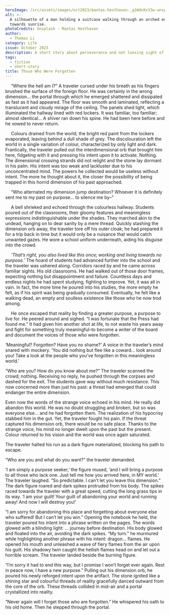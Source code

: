 ```yaml
---
heroImage: /src/assets/images/oct2023/mantas-hesthaven-_g1WdcKcV3w-unsplash.jpg
alt: >-
  A silhouette of a man holding a suitcase walking through an arched entryway
  towards sunrise.
photoCredits: Unsplash - Mantas Hesthaven
author:
  - Thomas Li
category: Life
issue: October 2023
description: A short story about perseverance and not loosing sight of one's goal.
tags:
  - fiction
  - short-story
title: Those Who Were Forgotten
---
```


&emsp; “Where the hell am I?” A traveler cursed under his breath as his fingers brushed the surface of the foreign floor. He was certainly in the wrong dimension… the portal through which he emerged shattered and dissipated as fast as it had appeared. The floor was smooth and laminated, reflecting a translucent and cloudy mirage of the ceiling. The panels shed light, which illuminated the hallway lined with red lockers. It was familiar, too familiar; almost identical... A shiver ran down his spine. He had been here before and he vowed to never return.

&emsp; Colours drained from the world; the bright red paint from the lockers evaporated, leaving behind a dull shade of grey. The discolouration left the world in a single variation of colour, characterized by only light and dark. Frantically, the traveler pulled out the interdimensional orb that brought him here, fidgeting with it and pressing his intent upon it to activate. Nothing. The dimensional crossing strands did not relight and the stone lay dormant in his palm. His intent was too weak and lackluster due to his unconcentrated mind. The powers he collected would be useless without intent. The more he thought about it, the closer the possibility of being trapped in this horrid dimension of his past approached.

&emsp; “Who alternated my dimension jump destination? Whoever it is definitely sent me to my past on purpose… to silence me by–”

&emsp; A bell shrieked and echoed through the colourless hallway. Students poured out of the classrooms, their gloomy features and meaningless expressions indistinguishable under the shades. They marched akin to the undead, hanging on to dear sanity by a mere thread. Quickly stashing the dimension orb away, the traveler tore off his outer cloak; he had prepared it for a trip back in time but it would only be a nuisance that would catch unwanted gazes. He wore a school uniform underneath, aiding his disguise into the crowd.

&emsp; _‘That’s right, you also lived like this once; working and living towards no purpose.’_ The hoard of students had advanced further into the school and the traveler was ushered along. Corridors raced by and he came across familiar sights. His old classrooms. He had walked out of those door frames, expecting nothing but disappointment and failure. Countless days and endless nights he had spent studying, fighting to improve. Yet, it was all in vain. In fact, the more time he poured into his studies, the more empty he felt, as if his spirit was being gradually consumed. Eventually, he felt like a walking dead, an empty and soulless existence like those who he now trod among.

&emsp; He once escaped that reality by finding a greater purpose, a purpose to live for. He peered around and sighed. “I was fortunate that the Press had found me.” It had given him another shot at life, to not waste his years away and fight for something truly meaningful–to become a writer of the board and document the voices of those who were forgotten.

&#x9;‘Meaningful? Forgotten? Have you no shame?’ A voice in the traveler’s mind snared with mockery. ‘You did nothing but flee like a coward… look around you! Take a look at the people who you’ve forgotten in this meaningless world.’

&#x9;“Who are you? How do you know about me?” The traveler scanned the crowd; nothing. Receiving no reply, he pushed through the corpses and dashed for the exit. The students gave way without much resistance. This now concerned more than just his past: a threat had emerged that could endanger the entire dimension.

Even now the words of the strange voice echoed in his mind. He really did abandon this world. He was no doubt struggling and broken, but so was everyone else… and he had forgotten them. The realization of his hypocrisy stabbed him in the gut. Yet, the traveler fought his pain. If the threat captured his dimension orb, there would be no safe place. Thanks to the strange voice, his mind no longer dwelt upon the past but the present. Colour returned to his vision and the world was once again saturated.

The traveler halted his run as a dark figure materialized, blocking his path to escape.

“Who are you and what do you want?” the traveler demanded.

‘I am simply a purpose seeker,’ the figure mused, ‘and I will bring a purpose to all those who lack one. Just tell me how you arrived here, in MY world.’ The traveler laughed. “So predictable. I can’t let you leave this dimension.” The dark figure roared and dark spikes protruded from his body. The spikes raced towards the traveler with a great speed, cutting the long grass tips in its way. ‘I am your guilt! Your guilt of abandoning your world and running away! And now I will destroy you!’

“I am sorry for abandoning this place and forgetting about everyone else who suffered! But I can’t let you win.” Opening the notebook he held, the traveler poured his intent into a phrase written on the pages. The words glowed with a blinding light: … journey before destination. His body glowed and floated into the air, avoiding the dark spikes. “My turn.” he murmured while highlighting another phrase with his intent: dragon… flames. He opened his mouth and unleashed a wave of fiery flames from the air upon his guilt. His shadowy twin caught the hellish flames head on and let out a horrible scream. The traveler landed beside the burning figure.

“I’m sorry it had to end this way, but I promise I won’t forget ever again. Rest in peace now, I have a new purpose.” Pulling out his dimension orb, he poured his newly reforged intent upon the artifact. The stone ignited like a shining star and colourful threads of reality gracefully danced outward from the core of the orb. These threads collided in mid-air and a portal crystallized into reality.

“Never again will I forget those who are forgotten.” He whispered his oath to his old home. Then he stepped through the portal.
